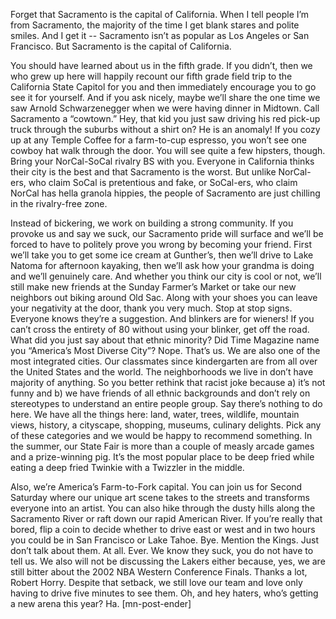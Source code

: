 Forget that Sacramento is the capital of California.
When I tell people I’m from Sacramento, the majority of the time I get blank stares and polite smiles. And I get it -- Sacramento isn’t as popular as Los Angeles or San Francisco. But Sacramento is the capital of California.

You should have learned about us in the fifth grade. If you didn’t, then we who grew up here will happily recount our fifth grade field trip to the California State Capitol for you and then immediately encourage you to go see it for yourself. And if you ask nicely, maybe we’ll share the one time we saw Arnold Schwarzenegger when we were having dinner in Midtown.
Call Sacramento a “cowtown.”
Hey, that kid you just saw driving his red pick-up truck through the suburbs without a shirt on? He is an anomaly! If you cozy up at any Temple Coffee for a farm-to-cup espresso, you won’t see one cowboy hat walk through the door. You will see quite a few hipsters, though.
Bring your NorCal-SoCal rivalry BS with you.
Everyone in California thinks their city is the best and that Sacramento is the worst. But unlike NorCal-ers, who claim SoCal is pretentious and fake, or SoCal-ers, who claim NorCal has hella granola hippies, the people of Sacramento are just chilling in the rivalry-free zone.

Instead of bickering, we work on building a strong community. If you provoke us and say we suck, our Sacramento pride will surface and we’ll be forced to have to politely prove you wrong by becoming your friend. First we’ll take you to get some ice cream at Gunther’s, then we’ll drive to Lake Natoma for afternoon kayaking, then we’ll ask how your grandma is doing and we’ll genuinely care. And whether you think our city is cool or not, we’ll still make new friends at the Sunday Farmer’s Market or take our new neighbors out biking around Old Sac. Along with your shoes you can leave your negativity at the door, thank you very much.
Stop at stop signs.
Everyone knows they’re a suggestion. And blinkers are for wieners! If you can’t cross the entirety of 80 without using your blinker, get off the road.
What did you just say about that ethnic minority?
Did Time Magazine name you “America’s Most Diverse City”? Nope. That’s us. We are also one of the most integrated cities. Our classmates since kindergarten are from all over the United States and the world. The neighborhoods we live in don’t have majority of anything. So you better rethink that racist joke because a) it’s not funny and b) we have friends of all ethnic backgrounds and don’t rely on stereotypes to understand an entire people group.
Say there’s nothing to do here.
We have all the things here: land, water, trees, wildlife, mountain views, history, a cityscape, shopping, museums, culinary delights. Pick any of these categories and we would be happy to recommend something. In the summer, our State Fair is more than a couple of measly arcade games and a prize-winning pig. It’s the most popular place to be deep fried while eating a deep fried Twinkie with a Twizzler in the middle.

Also, we’re America’s Farm-to-Fork capital. You can join us for Second Saturday where our unique art scene takes to the streets and transforms everyone into an artist. You can also hike through the dusty hills along the Sacramento River or raft down our rapid American River. If you’re really that bored, flip a coin to decide whether to drive east or west and in two hours you could be in San Francisco or Lake Tahoe. Bye.
Mention the Kings.
Just don’t talk about them. At all. Ever. We know they suck, you do not have to tell us. We also will not be discussing the Lakers either because, yes, we are still bitter about the 2002 NBA Western Conference Finals. Thanks a lot, Robert Horry. Despite that setback, we still love our team and love only having to drive five minutes to see them. Oh, and hey haters, who’s getting a new arena this year? Ha. [mn-post-ender]